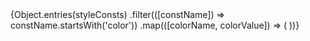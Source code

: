 

<Meta title="Visual Style/Colors" />

<ColorPalette>
  {Object.entries(styleConsts)
    .filter(([constName]) => constName.startsWith('color'))
    .map(([colorName, colorValue]) => (
      <ColorItem title={colorName} colors={[colorValue]} />
    ))}
</ColorPalette>

<Figma
  url="https://www.figma.com/file/8mVm6LTbp2Z0RaWWjTZoft/%F0%9F%90%9DHIVE---Hazelcast-Design-System?node-id=478%3A1434"
  collapsable
  defaultCollapsed
/>
